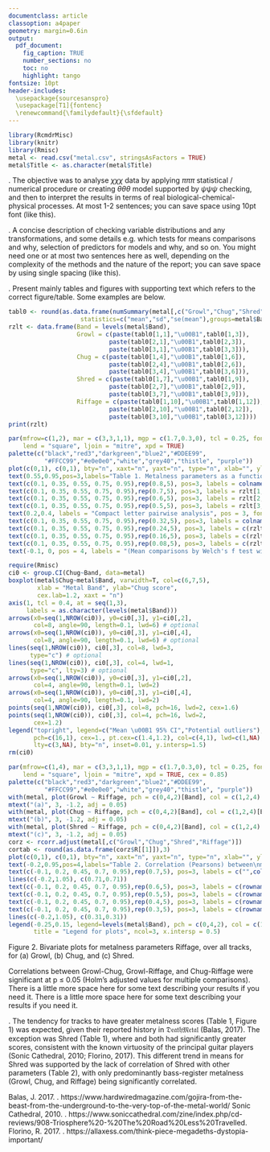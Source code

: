 ```yaml
---
documentclass: article
classoption: a4paper
geometry: margin=0.6in
output: 
  pdf_document: 
    fig_caption: TRUE
    number_sections: no
    toc: no
    highlight: tango
fontsize: 10pt
header-includes:
  \usepackage{sourcesanspro}
  \usepackage[T1]{fontenc}
  \renewcommand{\familydefault}{\sfdefault}
---
```


```r
library(RcmdrMisc)
library(knitr)
library(Rmisc)
metal <- read.csv("metal.csv", stringsAsFactors = TRUE)
metal$Title <- as.character(metal$Title)
```

\textbf{One page short report format: the report needs a title} \verb+. . . . . don't forget your name and UWA ID . . . . .+

\textbf{Introduction}. The objective was to analyse $\chi\chi\chi$ data by applying $\pi\pi\pi$ statistical / numerical procedure or creating $\theta\theta\theta$ model supported by $\psi\psi\psi$ checking, and then to interpret the results in terms of real biological-chemical-physical processes. At most 1-2 sentences; you can save space using 10pt font (like this).

\textbf{Methods}. A concise description of checking variable distributions and any transformations, and some details e.g. which tests for means comparisons and why, selection of predictors for models and why, and so on. You might need one or at most two sentences here as well, depending on the complexity of the methods and the nature of the report; you can save space by using single spacing (like this).

\textbf{Results}. Present mainly tables and figures with supporting text which refers to the correct figure/table. Some examples are below.

```r
tabl0 <- round(as.data.frame(numSummary(metal[,c("Growl","Chug","Shred","Riffage")],
                    statistics=c("mean","sd","se(mean"),groups=metal$Band)$table),1)
rzlt <- data.frame(Band = levels(metal$Band),
                   Growl = c(paste(tabl0[1,1],"\u00B1",tabl0[1,3]),
                            paste(tabl0[2,1],"\u00B1",tabl0[2,3]),
                            paste(tabl0[3,1],"\u00B1",tabl0[3,3])),
                   Chug = c(paste(tabl0[1,4],"\u00B1",tabl0[1,6]),
                            paste(tabl0[2,4],"\u00B1",tabl0[2,6]),
                            paste(tabl0[3,4],"\u00B1",tabl0[3,6])),
                   Shred = c(paste(tabl0[1,7],"\u00B1",tabl0[1,9]),
                            paste(tabl0[2,7],"\u00B1",tabl0[2,9]),
                            paste(tabl0[3,7],"\u00B1",tabl0[3,9])),
                   Riffage = c(paste(tabl0[1,10],"\u00B1",tabl0[1,12]),
                            paste(tabl0[2,10],"\u00B1",tabl0[2,12]),
                            paste(tabl0[3,10],"\u00B1",tabl0[3,12])))
print(rzlt)
```

```r
par(mfrow=c(1,2), mar = c(3,3,1,1), mgp = c(1.7,0.3,0), tcl = 0.25, font.lab = 2, 
    lend = "square", ljoin = "mitre", xpd = TRUE)
palette(c("black","red3","darkgreen","blue2","#DDEE99",
          "#FFCC99","#e0e0e0","white","grey40","thistle", "purple"))
plot(c(0,1), c(0,1), bty="n", xaxt="n", yaxt="n", type="n", xlab="", ylab="")
text(0.55,0.95,pos=3,labels="Table 1. Metalness parameters as a function of \nband (mean \u00B1 SE)")
text(c(0.1, 0.35, 0.55, 0.75, 0.95),rep(0.8,5), pos=3, labels = colnames(rzlt), font=2)
text(c(0.1, 0.35, 0.55, 0.75, 0.95),rep(0.7,5), pos=3, labels = rzlt[1,])
text(c(0.1, 0.35, 0.55, 0.75, 0.95),rep(0.6,5), pos=3, labels = rzlt[2,])
text(c(0.1, 0.35, 0.55, 0.75, 0.95),rep(0.5,5), pos=3, labels = rzlt[3,])
text(0.2,0.4, labels = "Compact letter pairwise analysis", pos = 3, font = 3)
text(c(0.1, 0.35, 0.55, 0.75, 0.95),rep(0.32,5), pos=3, labels = colnames(rzlt), font=2)
text(c(0.1, 0.35, 0.55, 0.75, 0.95),rep(0.24,5), pos=3, labels = c(rzlt[1,1],"b","b","a","c"))
text(c(0.1, 0.35, 0.55, 0.75, 0.95),rep(0.16,5), pos=3, labels = c(rzlt[2,1],"a","ab","b","b"))
text(c(0.1, 0.35, 0.55, 0.75, 0.95),rep(0.08,5), pos=3, labels = c(rzlt[3,1],"a","a","b","a"))
text(-0.1, 0, pos = 4, labels = "(Mean comparisons by Welch's f test with pairwise comparisons \nusing t-tests with Holm's correction)", cex = 0.85)

require(Rmisc) 
ci0 <- group.CI(Chug~Band, data=metal)
boxplot(metal$Chug~metal$Band, varwidth=T, col=c(6,7,5),
        xlab = "Metal Band", ylab="Chug score",
        cex.lab=1.2, xaxt = "n") 
axis(1, tcl = 0.4, at = seq(1,3), 
     labels = as.character(levels(metal$Band)))
arrows(x0=seq(1,NROW(ci0)), y0=ci0[,3], y1=ci0[,2], 
       col=8, angle=90, length=0.1, lwd=6) # optional
arrows(x0=seq(1,NROW(ci0)), y0=ci0[,3], y1=ci0[,4], 
       col=8, angle=90, length=0.1, lwd=6) # optional
lines(seq(1,NROW(ci0)), ci0[,3], col=8, lwd=3, 
      type="c") # optional
lines(seq(1,NROW(ci0)), ci0[,3], col=4, lwd=1, 
      type="c", lty=3) # optional
arrows(x0=seq(1,NROW(ci0)), y0=ci0[,3], y1=ci0[,2], 
       col=4, angle=90, length=0.1, lwd=2)
arrows(x0=seq(1,NROW(ci0)), y0=ci0[,3], y1=ci0[,4], 
       col=4, angle=90, length=0.1, lwd=2)
points(seq(1,NROW(ci0)), ci0[,3], col=8, pch=16, lwd=2, cex=1.6)
points(seq(1,NROW(ci0)), ci0[,3], col=4, pch=16, lwd=2, 
       cex=1.2)
legend("topright", legend=c("Mean \u00B1 95% CI","Potential outliers"),
       pch=c(16,1), cex=1., pt.cex=c(1.4,1.2), col=c(4,1), lwd=c(1,NA),
       lty=c(3,NA), bty="n", inset=0.01, y.intersp=1.5)
rm(ci0)
```
\begin{tabular}{p{0.45\linewidth}p{0.45\linewidth}}
\; & Figure 1. An example of a box plot showing differences in mean chug score for selected bands. Try to make all the text in figures large enough to read! \\
\end{tabular}

```r
par(mfrow=c(1,4), mar = c(3,3,1,1), mgp = c(1.7,0.3,0), tcl = 0.25, font.lab = 2, 
    lend = "square", ljoin = "mitre", xpd = TRUE, cex = 0.85)
palette(c("black","red3","darkgreen","blue2","#DDEE99",
          "#FFCC99","#e0e0e0","white","grey40","thistle", "purple"))
with(metal, plot(Growl ~ Riffage, pch = c(0,4,2)[Band], col = c(1,2,4)[Band], lwd = c(1,2,1)[Band]))
mtext("(a)", 3, -1.2, adj = 0.05)
with(metal, plot(Chug ~ Riffage, pch = c(0,4,2)[Band], col = c(1,2,4)[Band], lwd = c(1,2,1)[Band]))
mtext("(b)", 3, -1.2, adj = 0.05)
with(metal, plot(Shred ~ Riffage, pch = c(0,4,2)[Band], col = c(1,2,4)[Band], lwd = c(1,2,1)[Band]))
mtext("(c)", 3, -1.2, adj = 0.05)
corz <- rcorr.adjust(metal[,c("Growl","Chug","Shred","Riffage")])
cortab <- round(as.data.frame(corz$R[[1]]),3)
plot(c(0,1), c(0,1), bty="n", xaxt="n", yaxt="n", type="n", xlab="", ylab="")
text(-0.2,0.95,pos=4,labels="Table 2. Correlation (Pearsons) between\nmetalness parameters over all bands.")
text(c(-0.1, 0.2, 0.45, 0.7, 0.95),rep(0.7,5), pos=3, labels = c("",colnames(cortab)), cex = 1.2)
lines(c(-0.2,1.05), c(0.71,0.71))
text(c(-0.1, 0.2, 0.45, 0.7, 0.95),rep(0.6,5), pos=3, labels = c(rownames(cortab)[1],cortab[1,]), cex = 1.2)
text(c(-0.1, 0.2, 0.45, 0.7, 0.95),rep(0.5,5), pos=3, labels = c(rownames(cortab)[2],cortab[2,]), cex = 1.2)
text(c(-0.1, 0.2, 0.45, 0.7, 0.95),rep(0.4,5), pos=3, labels = c(rownames(cortab)[3],cortab[3,]), cex = 1.2)
text(c(-0.1, 0.2, 0.45, 0.7, 0.95),rep(0.3,5), pos=3, labels = c(rownames(cortab)[4],cortab[4,]), cex = 1.2)
lines(c(-0.2,1.05), c(0.31,0.31))
legend(-0.25,0.15, legend=levels(metal$Band), pch = c(0,4,2), col = c(1,2,4), pt.lwd = c(1,2,1),
       title = "Legend for plots", ncol=3, x.intersp = 0.5)
```
Figure 2. Bivariate plots for metalness parameters \textit{vs.} Riffage, over all tracks, for (a) Growl, (b) Chug, and (c) Shred. \linebreak 
\quad

Correlations between Growl-Chug, Growl-Riffage, and Chug-Riffage were significant at p $\le$ 0.05 (Holm's adjusted values for multiple comparisons). There is a little more space here for some text describing your results if you need it. There is a little more space here for some text describing your results if you need it.

\textbf{Discussion}. The tendency for \textit{Gojira} tracks to have greater metalness scores (Table 1, Figure 1) was expected, given their reported history in $\mathfrak{Death Metal}$ (Balas, 2017). The exception was Shred (Table 1), where \textit{Megadeth} and \textit{Triosphere} both had significantly greater scores, consistent with the known virtuosity of the principal guitar players (Sonic Cathedral, 2010; Florino, 2017). This different trend in means for Shred was supported by the lack of correlation of Shred with other parameters (Table 2), with only predominantly bass-register metalness (Growl, Chug, and Riffage) being significantly correlated.

\subsubsection{References (which can be in \textit{slightly} smaller font)}

\footnotesize 

Balas, J. 2017. \textit{GOJIRA - From an Underground Beast to the Very Top of the Metal World}.  https://www.hardwiredmagazine.com/gojira-from-the-beast-from-the-underground-to-the-very-top-of-the-metal-world/ \linebreak
Sonic Cathedral, 2010. \textit{Triosphere -- CD Review -- A Road Less Travelled}. https://www.soniccathedral.com/zine/index.php/cd-reviews/908-Triosphere%20-%20The%20Road%20Less%20Travelled. \linebreak
Florino, R. 2017. \textit{Think Piece: Why Megadeth's Dystopia Is So Important}. https://allaxess.com/think-piece-megadeths-dystopia-important/

\scriptsize
\begin{flushright}
[This whole page was made in RStudio using R Markdown]
\end{flushright}